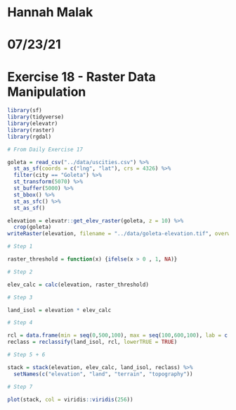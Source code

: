 # Hannah Malak
# 07/23/21
# Exercise 18 - Raster Data Manipulation

```r

library(sf)
library(tidyverse)
library(elevatr)
library(raster)
library(rgdal)

# From Daily Exercise 17

goleta = read_csv("../data/uscities.csv") %>% 
  st_as_sf(coords = c("lng", "lat"), crs = 4326) %>% 
  filter(city == "Goleta") %>% 
  st_transform(5070) %>%
  st_buffer(5000) %>% 
  st_bbox() %>% 
  st_as_sfc() %>% 
  st_as_sf()

elevation = elevatr::get_elev_raster(goleta, z = 10) %>% 
  crop(goleta)
writeRaster(elevation, filename = "../data/goleta-elevation.tif", overwrite = TRUE)

# Step 1

raster_threshold = function(x) {ifelse(x > 0 , 1, NA)} 

# Step 2

elev_calc = calc(elevation, raster_threshold)

# Step 3

land_isol = elevation * elev_calc

# Step 4

rcl = data.frame(min = seq(0,500,100), max = seq(100,600,100), lab = c(0:5))
reclass = reclassify(land_isol, rcl, lowerTRUE = TRUE)

# Step 5 + 6

stack = stack(elevation, elev_calc, land_isol, reclass) %>% 
  setNames(c("elevation", "land", "terrain", "topography"))

# Step 7

plot(stack, col = viridis::viridis(256))

```




